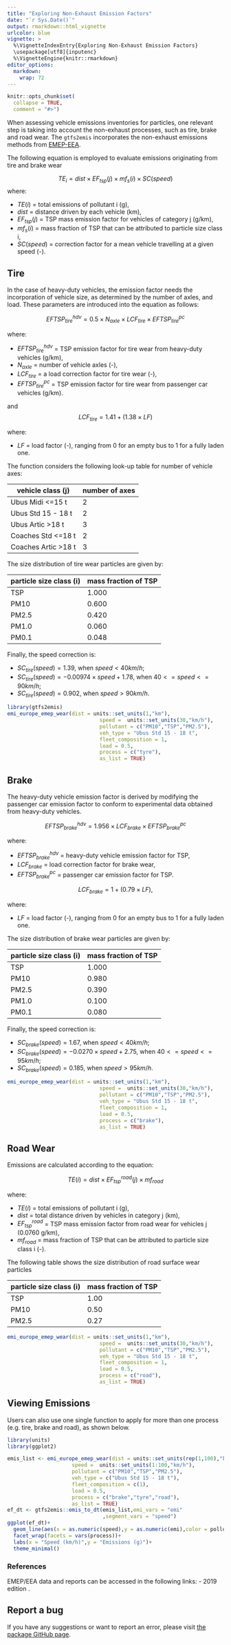 ```yaml
---
title: "Exploring Non-Exhaust Emission Factors"
date: "`r Sys.Date()`"
output: rmarkdown::html_vignette
urlcolor: blue
vignette: >
  %\VignetteIndexEntry{Exploring Non-Exhaust Emission Factors} 
  \usepackage[utf8]{inputenc}
  %\VignetteEngine{knitr::rmarkdown} 
editor_options: 
  markdown: 
    wrap: 72
---
```


```r
knitr::opts_chunk$set(
  collapse = TRUE,
  comment = "#>")
```

When assessing vehicle emissions inventories for particles, one relevant step is taking into account the non-exhaust processes, such as tire, brake and road wear. The `gtfs2emis` incorporates the non-exhaust emissions methods from [EMEP-EEA](https://www.eea.europa.eu//publications/emep-eea-guidebook-2019).
 
The following equation is employed to evaluate emissions originating
from tire and brake wear

$$
 TE_i = dist \times EF_{tsp}(j) \times mf_s(i) \times SC(speed)
$$ where:

-   $TE(i)$ = total emissions of pollutant i (g),
-   $dist$ = distance driven by each vehicle (km),
-   $EF_{tsp}(j)$ = TSP mass emission factor for vehicles of category j
    (g/km),
-   $mf_s(i)$ = mass fraction of TSP that can be attributed to particle
    size class i,
-   $SC(speed)$ = correction factor for a mean vehicle travelling at a
    given speed (-).

## Tire

In the case of heavy-duty vehicles, the emission factor needs the
incorporation of vehicle size, as determined by the number of axles, and
load. These parameters are introduced into the equation as follows:

$$EFTSP^{hdv}_{tire} = 0.5 \times N_{axle} \times LCF_{tire} \times EFTSP^{pc}_{tire}$$

where:

-   $EFTSP^{hdv}_{tire}$ = TSP emission factor for tire wear from
heavy-duty vehicles (g/km),
-   $N_{axle}$ = number of vehicle axles (-),
-   $LCF_{tire}$ = a load correction factor for tire wear (-),
-   $EFTSP^{pc}_{tire}$ = TSP emission factor for tire wear from passenger
car vehicles (g/km).

and $$LCF_{tire} = 1.41 + (1.38 \times LF)$$

where:

-   $LF$ = load factor (-), ranging from 0 for an empty bus to 1 for a fully laden one.

The function considers the following look-up table for number of vehicle
axes:

| vehicle class (j)    | number of axes |
|----------------------|----------------|
| Ubus Midi \<=15 t    | 2              |
| Ubus Std 15 - 18 t   | 2              |
| Ubus Artic \>18 t    | 3              |
| Coaches Std \<=18 t  | 2              |
| Coaches Artic \>18 t | 3              |

The size distribution of tire wear particles are given by:

| particle size class (i) | mass fraction of TSP |
|-------------------------|----------------------|
| TSP                     | 1.000                |
| PM10                    | 0.600                |
| PM2.5                   | 0.420                |
| PM1.0                   | 0.060                |
| PM0.1                   | 0.048                |

Finally, the speed correction is:

-   $SC_{tire}(speed) = 1.39$, when $speed < 40 km/h$;
-   $SC_{tire}(speed) = -0.00974 \times speed + 1.78$, when $40 <= speed <= 90 km/h$;
-   $SC_{tire}(speed) = 0.902$, when $speed > 90 km/h$.

```r
library(gtfs2emis)
emi_europe_emep_wear(dist = units::set_units(1,"km"),
                              speed =  units::set_units(30,"km/h"),
                              pollutant = c("PM10","TSP","PM2.5"),
                              veh_type = "Ubus Std 15 - 18 t",
                              fleet_composition = 1,
                              load = 0.5,
                              process = c("tyre"),
                              as_list = TRUE)
```

## Brake

The heavy-duty vehicle emission factor is derived by modifying the
passenger car emission factor to conform to experimental data obtained
from heavy-duty vehicles.

$$EFTSP^{hdv}_{brake} = 1.956 \times LCF_{brake} \times EFTSP^{pc}_{brake}$$

where:

-   $EFTSP^{hdv}_{brake}$ = heavy-duty vehicle emission factor for TSP,
-   $LCF_{brake}$ = load correction factor for brake wear,
-   $EFTSP^{pc}_{brake}$ = passenger car emission factor for TSP.


$$LCF_{brake} = 1 + (0.79 \times LF),$$

where:

-  $LF$ = load factor (-), ranging from 0 for an empty bus to 1 for a fully laden one.

The size distribution of brake wear particles are given by:

| particle size class (i) | mass fraction of TSP |
|-------------------------|----------------------|
| TSP                     | 1.000                |
| PM10                    | 0.980                |
| PM2.5                   | 0.390                |
| PM1.0                   | 0.100                |
| PM0.1                   | 0.080                |

Finally, the speed correction is:

-   $SC_{brake}(speed) = 1.67$, when $speed < 40 km/h$;
-   $SC_{brake}(speed) = -0.0270 \times speed + 2.75$, when $40 <= speed <= 95 km/h$;
-   $SC_{brake}(speed) = 0.185$, when $speed > 95 km/h$.

```r
emi_europe_emep_wear(dist = units::set_units(1,"km"),
                              speed =  units::set_units(30,"km/h"),
                              pollutant = c("PM10","TSP","PM2.5"),
                              veh_type = "Ubus Std 15 - 18 t",
                              fleet_composition = 1,
                              load = 0.5,
                              process = c("brake"),
                              as_list = TRUE)
```

## Road Wear

Emissions are calculated according to the equation:

$$TE(i) = dist \times EF^{road}_{tsp}(j) \times mf_{road}$$

where:

-   $TE(i)$ = total emissions of pollutant i (g),
-   $dist$ = total distance driven by vehicles in category j (km),
-   $EF^{road}_{tsp}$ = TSP mass emission factor from road wear for vehicles j (0.0760 g/km),
-   $mf_{road}$ = mass fraction of TSP that can be attributed to particle size class i (-).

The following table shows the size distribution of road surface wear
particles

| particle size class (i) | mass fraction of TSP |
|-------------------------|----------------------|
| TSP                     | 1.00                 |
| PM10                    | 0.50                 |
| PM2.5                   | 0.27                 |

```r
emi_europe_emep_wear(dist = units::set_units(1,"km"),
                              speed =  units::set_units(30,"km/h"),
                              pollutant = c("PM10","TSP","PM2.5"),
                              veh_type = "Ubus Std 15 - 18 t",
                              fleet_composition = 1,
                              load = 0.5,
                              process = c("road"),
                              as_list = TRUE)
```

## Viewing Emissions

Users can also use one single function to apply for more than one process (e.g. tire, brake and road), as shown below.

```r
library(units)
library(ggplot2)

emis_list <- emi_europe_emep_wear(dist = units::set_units(rep(1,100),"km"),
                     speed =  units::set_units(1:100,"km/h"),
                     pollutant = c("PM10","TSP","PM2.5"),
                     veh_type = c("Ubus Std 15 - 18 t"),
                     fleet_composition = c(1),
                     load = 0.5,
                     process = c("brake","tyre","road"),
                     as_list = TRUE)
ef_dt <- gtfs2emis::emis_to_dt(emis_list,emi_vars = "emi"
                               ,segment_vars = "speed")
ggplot(ef_dt)+
  geom_line(aes(x = as.numeric(speed),y = as.numeric(emi),color = pollutant))+
  facet_wrap(facets = vars(process))+
  labs(x = "Speed (km/h)",y = "Emissions (g)")+
  theme_minimal()
```
### References

EMEP/EEA data and reports can be accessed in the following links:
- 2019 edition \url{https://www.eea.europa.eu/publications/emep-eea-guidebook-2019/part-b-sectoral-guidance-chapters/1-energy/1-a-combustion/1-a-3-b-vi/view}.


## Report a bug

If you have any suggestions or want to report an error, please visit
[the package GitHub page](https://github.com/ipeaGIT/gtfs2emis/issues).
